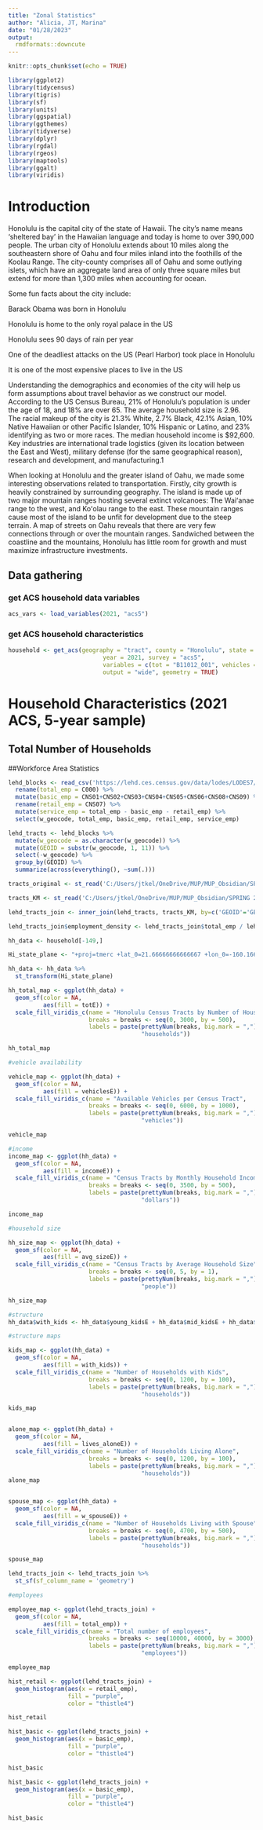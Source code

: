 ```yaml
---
title: "Zonal Statistics"
author: "Alicia, JT, Marina"
date: "01/28/2023"
output: 
  rmdformats::downcute
---
```


```r
knitr::opts_chunk$set(echo = TRUE)
```



```r
library(ggplot2)
library(tidycensus)
library(tigris)
library(sf)
library(units)
library(ggspatial)
library(ggthemes)
library(tidyverse)
library(dplyr)
library(rgdal)
library(rgeos)
library(maptools)
library(ggalt)
library(viridis)
```


# Introduction

Honolulu is the capital city of the state of Hawaii. The city’s name means ‘sheltered bay’ in the Hawaiian language and today is home to over 390,000 people. The urban city of Honolulu extends about 10 miles along the southeastern shore of Oahu and four miles inland into the foothills of the Koolau Range. The city-county comprises all of Oahu and some outlying islets, which have an aggregate land area of only three square miles but extend for more than 1,300 miles when accounting for ocean.  

Some fun facts about the city include: 

Barack Obama was born in Honolulu 

Honolulu is home to the only royal palace in the US 

Honolulu sees 90 days of rain per year 

One of the deadliest attacks on the US (Pearl Harbor) took place in Honolulu 

It is one of the most expensive places to live in the US 

Understanding the demographics and economies of the city will help us form assumptions about travel behavior as we construct our model. According to the US Census Bureau, 21% of Honolulu’s population is under the age of 18, and 18% are over 65. The average household size is 2.96. The racial makeup of the city is 21.3% White, 2.7% Black, 42.1% Asian, 10% Native Hawaiian or other Pacific Islander, 10% Hispanic or Latino, and 23% identifying as two or more races. The median household income is $92,600. Key industries are international trade logistics (given its location between the East and West), military defense (for the same geographical reason), research and development, and manufacturing.1 

When looking at Honolulu and the greater island of Oahu, we made some interesting observations related to transportation. Firstly, city growth is heavily constrained by surrounding geography. The island is made up of two major mountain ranges hosting several extinct volcanoes: The Waiʻanae range to the west, and Koʻolau range to the east. These mountain ranges cause most of the island to be unfit for development due to the steep terrain. A map of streets on Oahu reveals that there are very few connections through or over the mountain ranges. Sandwiched between the coastline and the mountains, Honolulu has little room for growth and must maximize infrastructure investments.

## Data gathering

### get ACS household data variables

```r
acs_vars <- load_variables(2021, "acs5")
```

### get ACS household characteristics

```r
household <- get_acs(geography = "tract", county = "Honolulu", state = "HI", 
                           year = 2021, survey = "acs5",
                           variables = c(tot = "B11012_001", vehicles = "B08141_001", lives_alone = "B09021_002", w_spouse                            = "B09021_003", w_partner = "B09021_004", num_children = "B09021_005", young_alone = "B09021_009", young_married = "B09021_010", young_partner = "B09021_011", young_kids = "B09021_012", mid_alone = "B09021_016", mid_married = "B09021_017", mid_partner = "B09021_018", mid_kids = "B09021_019", old_alone = "B09021_023", old_married = "B09021_024", old_partner = "B09021_025", old_kids = "B09021_026", income =  "B28004_001", size_1 = "B11016_010", size_2 = "B11016_011", size_3 = "B11016_012", size_4 = "B11016_013", size_5 = "B11016_014", size_6 = "B11016_015", size_7more = "B11016_016", avg_size = "B25010_001"),
                           output = "wide", geometry = TRUE) 
```


# Household Characteristics (2021 ACS, 5-year sample)

## Total Number of Households


##Workforce Area Statistics

```r
lehd_blocks <- read_csv('https://lehd.ces.census.gov/data/lodes/LODES7/hi/wac/hi_wac_S000_JT00_2019.csv.gz', show_col_types = FALSE) %>%
  rename(total_emp = C000) %>%
  mutate(basic_emp = CNS01+CNS02+CNS03+CNS04+CNS05+CNS06+CNS08+CNS09) %>%
  rename(retail_emp = CNS07) %>%
  mutate(service_emp = total_emp - basic_emp - retail_emp) %>%
  select(w_geocode, total_emp, basic_emp, retail_emp, service_emp)
```

```r
lehd_tracts <- lehd_blocks %>%
  mutate(w_geocode = as.character(w_geocode)) %>%
  mutate(GEOID = substr(w_geocode, 1, 11)) %>%
  select(-w_geocode) %>%
  group_by(GEOID) %>%
  summarize(across(everything(), ~sum(.)))
```

```r
tracts_original <- st_read('C:/Users/jtkel/OneDrive/MUP/MUP_Obsidian/SPRING 2023 COURSES/FORECASTING/HonoluluTravel/Census_Tracts_(2010).geojson')
```
```r
tracts_KM <- st_read('C:/Users/jtkel/OneDrive/MUP/MUP_Obsidian/SPRING 2023 COURSES/FORECASTING/HonoluluTravel/Tracts_KM.geojson')
```
```r
lehd_tracts_join <- inner_join(lehd_tracts, tracts_KM, by=c('GEOID'='GEOID10'))
```

```r
lehd_tracts_join$employment_density <- lehd_tracts_join$total_emp / lehd_tracts_join$Land_KM
```

```r
hh_data <- household[-149,]
```


```r
Hi_state_plane <- "+proj=tmerc +lat_0=21.66666666666667 +lon_0=-160.1666666666667 +k=1 +x_0=500000 +y_0=0 +ellps=GRS80 +units=m +no_defs"
```

```r
hh_data <- hh_data %>%
  st_transform(Hi_state_plane)
```


```r
hh_total_map <- ggplot(hh_data) +
  geom_sf(color = NA, 
          aes(fill = totE)) +
  scale_fill_viridis_c(name = "Honolulu Census Tracts by Number of Households",
                       breaks = breaks <- seq(0, 3000, by = 500),
                       labels = paste(prettyNum(breaks, big.mark = ","),
                                      "households"))

hh_total_map
```
```r
#vehicle availability

vehicle_map <- ggplot(hh_data) +
  geom_sf(color = NA, 
          aes(fill = vehiclesE)) +
  scale_fill_viridis_c(name = "Available Vehicles per Census Tract",
                       breaks = breaks <- seq(0, 6000, by = 1000),
                       labels = paste(prettyNum(breaks, big.mark = ","),
                                      "vehicles"))

vehicle_map
```
```r
#income
income_map <- ggplot(hh_data) +
  geom_sf(color = NA, 
          aes(fill = incomeE)) +
  scale_fill_viridis_c(name = "Census Tracts by Monthly Household Income",
                       breaks = breaks <- seq(0, 3500, by = 500),
                       labels = paste(prettyNum(breaks, big.mark = ","),
                                      "dollars"))

income_map
```

```r
#household size

hh_size_map <- ggplot(hh_data) +
  geom_sf(color = NA, 
          aes(fill = avg_sizeE)) +
  scale_fill_viridis_c(name = "Census Tracts by Average Household Size",
                       breaks = breaks <- seq(0, 5, by = 1),
                       labels = paste(prettyNum(breaks, big.mark = ","),
                                      "people"))

hh_size_map


```

```r
#structure
hh_data$with_kids <- hh_data$young_kidsE + hh_data$mid_kidsE + hh_data$old_kidsE
```

```r
#structure maps

kids_map <- ggplot(hh_data) +
  geom_sf(color = NA, 
          aes(fill = with_kids)) +
  scale_fill_viridis_c(name = "Number of Households with Kids",
                       breaks = breaks <- seq(0, 1200, by = 100),
                       labels = paste(prettyNum(breaks, big.mark = ","),
                                      "households"))

kids_map


alone_map <- ggplot(hh_data) +
  geom_sf(color = NA, 
          aes(fill = lives_aloneE)) +
  scale_fill_viridis_c(name = "Number of Households Living Alone",
                       breaks = breaks <- seq(0, 1200, by = 100),
                       labels = paste(prettyNum(breaks, big.mark = ","),
                                      "households"))
alone_map


spouse_map <- ggplot(hh_data) +
  geom_sf(color = NA, 
          aes(fill = w_spouseE)) +
  scale_fill_viridis_c(name = "Number of Households Living with Spouse",
                       breaks = breaks <- seq(0, 4700, by = 500),
                       labels = paste(prettyNum(breaks, big.mark = ","),
                                      "households"))

spouse_map

```

```r
lehd_tracts_join <- lehd_tracts_join %>% 
  st_sf(sf_column_name = 'geometry')
```


```r
#employees

employee_map <- ggplot(lehd_tracts_join) +
  geom_sf(color = NA, 
          aes(fill = total_emp)) +
  scale_fill_viridis_c(name = "Total number of employees",
                       breaks = breaks <- seq(10000, 40000, by = 3000),
                       labels = paste(prettyNum(breaks, big.mark = ","),
                                      "employees"))

employee_map
```

```r
hist_retail <- ggplot(lehd_tracts_join) +
  geom_histogram(aes(x = retail_emp),
                 fill = "purple",
                 color = "thistle4")

hist_retail
```
```r
hist_basic <- ggplot(lehd_tracts_join) +
  geom_histogram(aes(x = basic_emp),
                 fill = "purple",
                 color = "thistle4")

hist_basic
```
```r
hist_basic <- ggplot(lehd_tracts_join) +
  geom_histogram(aes(x = basic_emp),
                 fill = "purple",
                 color = "thistle4")

hist_basic
```


